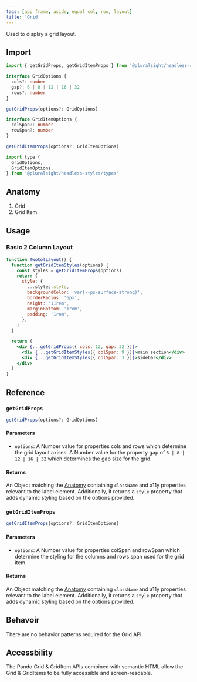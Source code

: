 ```yaml
---
tags: [app frame, aside, equal col, row, layout]
title: 'Grid'
---
```



<p className="size-xxl">Used to display a grid layout.</p>

<DocsLinkBar
  github="https://github.com/pluralsight/pando/tree/main/packages/headless-styles/src/components/Grid"
  figma="https://www.figma.com/file/ZmH4XsZS5WnKeo28ylM5x1/Pando-UI-kit-(Web)?node-id=1214%3A50560&t=YLA3FBYLefNvfeuf-0"
/>

## Import

```javascript
import { getGridProps, getGridItemProps } from '@pluralsight/headless-styles'
```

```typescript
interface GridOptions {
  cols?: number
  gap?: 6 | 8 | 12 | 16 | 32
  rows?: number
}

getGridProps(options?: GridOptions)
```

```typescript
interface GridItemOptions {
  colSpan?: number
  rowSpan?: number
}

getGridItemProps(options?: GridItemOptions)
```

```javascript
import type {
  GridOptions,
  GridItemOptions,
} from '@pluralsight/headless-styles/types'
```

## Anatomy

1. Grid
2. Grid Item

## Usage

### Basic 2 Column Layout

```jsx live
function TwoColLayout() {
  function getGridItemStyles(options) {
    const styles = getGridItemProps(options)
    return {
      style: {
        ...styles.style,
        backgroundColor: 'var(--ps-surface-strong)',
        borderRadius: '6px',
        height: '11rem',
        marginBottom: '1rem',
        padding: '1rem',
      },
    }
  }

  return (
    <div {...getGridProps({ cols: 12, gap: 32 })}>
      <div {...getGridItemStyles({ colSpan: 9 })}>main section</div>
      <div {...getGridItemStyles({ colSpan: 3 })}>sidebar</div>
    </div>
  )
}
```

## Reference

### `getGridProps`

```typescript
getGridProps(options?: GridOptions)
```

#### Parameters

- `options`: A Number value for properties cols and rows which determine the grid layout axises. A Number value for the property gap of `6 | 8 | 12 | 16 | 32` which determines the gap size for the grid.

#### Returns

An Object matching the [Anatomy](#anatomy) containing `className` and a11y properties relevant to the label element. Additionally, it returns a `style` property that adds dynamic styling based on the options provided.

### `getGridItemProps`

```typescript
getGridItemProps(options?: GridItemOptions)
```

#### Parameters

- `options`: A Number value for properties colSpan and rowSpan which determine the styling for the columns and rows span used for the grid item.

#### Returns

An Object matching the [Anatomy](#anatomy) containing `className` and a11y properties relevant to the label element. Additionally, it returns a `style` property that adds dynamic styling based on the options provided.

## Behavoir

There are no behavior patterns required for the Grid API.

## Accessbility

The Pando Grid & GridItem APIs combined with semantic HTML allow the Grid & GridItems to be fully accessible and screen-readable.
